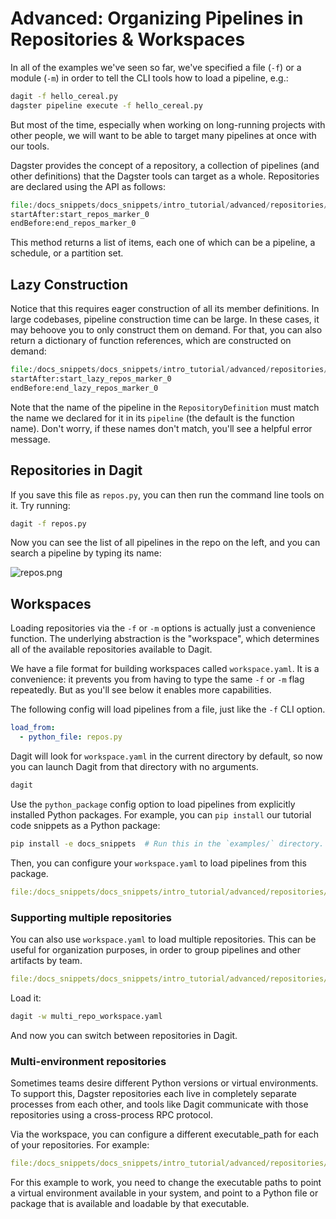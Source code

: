 
<DynamicMetaTags
  title="Advanced: Organizing Pipelines in Repositories &amp; Workspaces | Dagster"
  description="Dagster provides the concept of a repository, a collection of pipelines (and other definitions)
  that the Dagster tools can target as a whole."
/>


# Advanced: Organizing Pipelines in Repositories & Workspaces

<CodeReferenceLink filePath="examples/docs_snippets/docs_snippets/intro_tutorial/advanced/repositories/" />

In all of the examples we've seen so far, we've specified a file (`-f`) or a module (`-m`) in
order to tell the CLI tools how to load a pipeline, e.g.:

```bash
dagit -f hello_cereal.py
dagster pipeline execute -f hello_cereal.py
```

But most of the time, especially when working on long-running projects with other people, we will
want to be able to target many pipelines at once with our tools.

Dagster provides the concept of a repository, a collection of pipelines (and other definitions) that
the Dagster tools can target as a whole. Repositories are declared using the <PyObject
module="dagster" object="RepositoryDefinition" /> API as follows:

```python literalinclude showLines startLine=15 caption=repos.py
file:/docs_snippets/docs_snippets/intro_tutorial/advanced/repositories/repos.py
startAfter:start_repos_marker_0
endBefore:end_repos_marker_0
```

This method returns a list of items, each one of which can be a pipeline, a schedule, or a partition set.

## Lazy Construction

Notice that this requires eager construction of all its member definitions. In large codebases,
pipeline construction time can be large. In these cases, it may behoove you to only construct them
on demand. For that, you can also return a dictionary of function references, which are constructed
on demand:

```python literalinclude showLines startLine=15 caption=repos.py
file:/docs_snippets/docs_snippets/intro_tutorial/advanced/repositories/lazy_repos.py
startAfter:start_lazy_repos_marker_0
endBefore:end_lazy_repos_marker_0
```

Note that the name of the pipeline in the `RepositoryDefinition` must match the name we declared for
it in its `pipeline` (the default is the function name). Don't worry, if these names don't match,
you'll see a helpful error message.

## Repositories in Dagit

If you save this file as `repos.py`, you can then run the command line tools on it. Try running:

```bash
dagit -f repos.py
```

Now you can see the list of all pipelines in the repo on the left, and you can search a pipeline by
typing its name:

![repos.png](/assets/images/tutorial/repos.png)

## Workspaces

Loading repositories via the `-f` or `-m` options is actually just a convenience function. The
underlying abstraction is the "workspace", which determines all of the available repositories
available to Dagit.

We have a file format for building workspaces called `workspace.yaml`. It is a convenience: it
prevents you from having to type the same `-f` or `-m` flag repeatedly. But as you'll see below it
enables more capabilities.

The following config will load pipelines from a file, just like the `-f` CLI option.

```YAML caption=workspace.yaml
load_from:
  - python_file: repos.py
```

Dagit will look for `workspace.yaml` in the current directory by default, so now you can launch
Dagit from that directory with no arguments.

```bash
dagit
```

Use the `python_package` config option to load pipelines from explicitly installed Python packages.
For example, you can `pip install` our tutorial code snippets as a Python package:

```bash
pip install -e docs_snippets  # Run this in the `examples/` directory.
```

Then, you can configure your `workspace.yaml` to load pipelines from this package.

```YAML literalinclude caption=workspace.yaml
file:/docs_snippets/docs_snippets/intro_tutorial/advanced/repositories/workspace.yaml
```

### Supporting multiple repositories

You can also use `workspace.yaml` to load multiple repositories. This can be useful for organization
purposes, in order to group pipelines and other artifacts by team.

```YAML literalinclude caption=multi_repo_workspace.yaml
file:/docs_snippets/docs_snippets/intro_tutorial/advanced/repositories/multi_repo_workspace.yaml
```

Load it:

```bash
dagit -w multi_repo_workspace.yaml
```

And now you can switch between repositories in Dagit.

### Multi-environment repositories

Sometimes teams desire different Python versions or virtual environments. To support this, Dagster
repositories each live in completely separate processes from each other, and tools like Dagit
communicate with those repositories using a cross-process RPC protocol.

Via the workspace, you can configure a different executable_path for each of your repositories. For example:

```YAML literalinclude caption=multi_python_env_workspace_example.yaml
file:/docs_snippets/docs_snippets/intro_tutorial/advanced/repositories/multi_python_env_workspace_example.yaml
```

For this example to work, you need to change the executable paths to point a virtual environment
available in your system, and point to a Python file or package that is available and loadable by
that executable.

<br />

<br />
